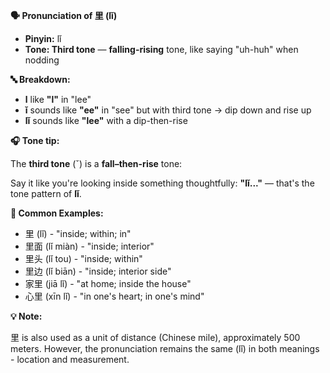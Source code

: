 **🗣️ Pronunciation of 里 (lǐ)**

- **Pinyin:** lǐ
- **Tone: Third tone** — **falling-rising** tone, like saying "uh-huh" when nodding

**🔤 Breakdown:**

- **l** like **"l"** in "lee"
- **ǐ** sounds like **"ee"** in "see" but with third tone → dip down and rise up
- **lǐ** sounds like **"lee"** with a dip-then-rise

**🎧 Tone tip:**

The **third tone** (ˇ) is a **fall–then-rise** tone:

Say it like you're looking inside something thoughtfully: **"lǐ..."** — that's the tone pattern of
**lǐ**.

**📝 Common Examples:**

- 里 (lǐ) - "inside; within; in"
- 里面 (lǐ miàn) - "inside; interior"
- 里头 (lǐ tou) - "inside; within"
- 里边 (lǐ biān) - "inside; interior side"
- 家里 (jiā lǐ) - "at home; inside the house"
- 心里 (xīn lǐ) - "in one's heart; in one's mind"

**💡 Note:**

里 is also used as a unit of distance (Chinese mile), approximately 500 meters. However, the
pronunciation remains the same (lǐ) in both meanings - location and measurement.
